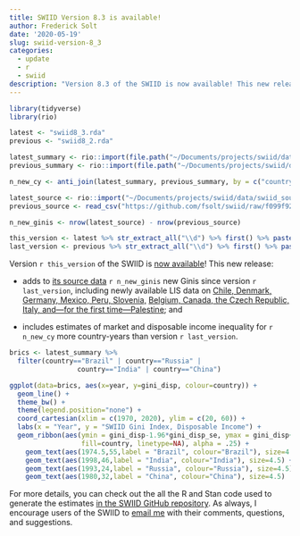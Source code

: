```yaml
---
title: SWIID Version 8.3 is available!
author: Frederick Solt
date: '2020-05-19'
slug: swiid-version-8_3
categories:
  - update
  - r
  - swiid
description: "Version 8.3 of the SWIID is now available! This new release adds to its source data 4759 new Ginis since version 8.2..."
---
```


```r
library(tidyverse)
library(rio)

latest <- "swiid8_3.rda"
previous <- "swiid8_2.rda"

latest_summary <- rio::import(file.path("~/Documents/projects/swiid/data", latest), which = "swiid_summary")
previous_summary <- rio::import(file.path("~/Documents/projects/swiid/data", previous), which = "swiid_summary")

n_new_cy <- anti_join(latest_summary, previous_summary, by = c("country", "year")) %>% nrow()

latest_source <- rio::import("~/Documents/projects/swiid/data/swiid_source.csv")
previous_source <- read_csv("https://github.com/fsolt/swiid/raw/f099f92aaf335554844b2af6df77bc5e8db47fd7/data/swiid_source.csv", col_types = "cdddcclcccc")

n_new_ginis <- nrow(latest_source) - nrow(previous_source)

this_version <- latest %>% str_extract_all("\\d") %>% first() %>% paste0(collapse = ".")
last_version <- previous %>% str_extract_all("\\d") %>% first() %>% paste0(collapse = ".")
```

Version `r this_version` of the SWIID is [now available](/swiid/swiid_downloads/)! This new release:

-   adds to [its source data](https://github.com/fsolt/swiid/blob/master/data/swiid_source.csv) `r n_new_ginis` new Ginis since version `r last_version`, including newly available LIS data on [Chile, Denmark, Germany, Mexico, Peru, Slovenia,](https://www.lisdatacenter.org/news-and-events/2019-winter-data-release/) [Belgium, Canada, the Czech Republic, Italy, and---for the first time---Palestine](http://www.lisdatacenter.org/news-and-events/2020-spring-data-release/); and

-   includes estimates of market and disposable income inequality for `r n_new_cy` more country-years than version `r last_version`.

```r


brics <- latest_summary %>% 
  filter(country=="Brazil" | country=="Russia" | 
                 country=="India" | country=="China")

ggplot(data=brics, aes(x=year, y=gini_disp, colour=country)) +
  geom_line() +
  theme_bw() +
  theme(legend.position="none") +    
  coord_cartesian(xlim = c(1970, 2020), ylim = c(20, 60)) +
  labs(x = "Year", y = "SWIID Gini Index, Disposable Income") +
  geom_ribbon(aes(ymin = gini_disp-1.96*gini_disp_se, ymax = gini_disp+1.96*gini_disp_se, 
                  fill=country, linetype=NA), alpha = .25) +
    geom_text(aes(1974.5,55,label = "Brazil", colour="Brazil"), size=4.5) +
    geom_text(aes(1998,46,label = "India", colour="India"), size=4.5) +
 	geom_text(aes(1993,24,label = "Russia", colour="Russia"), size=4.5) +
	geom_text(aes(1980,32,label = "China", colour="China"), size=4.5)
```

For more details, you can check out the all the R and Stan code used to generate the estimates [in the SWIID GitHub repository](https://github.com/fsolt/swiid). As always, I encourage users of the SWIID to [email me](mailto:frederick-solt@uiowa.edu) with their comments, questions, and suggestions.

